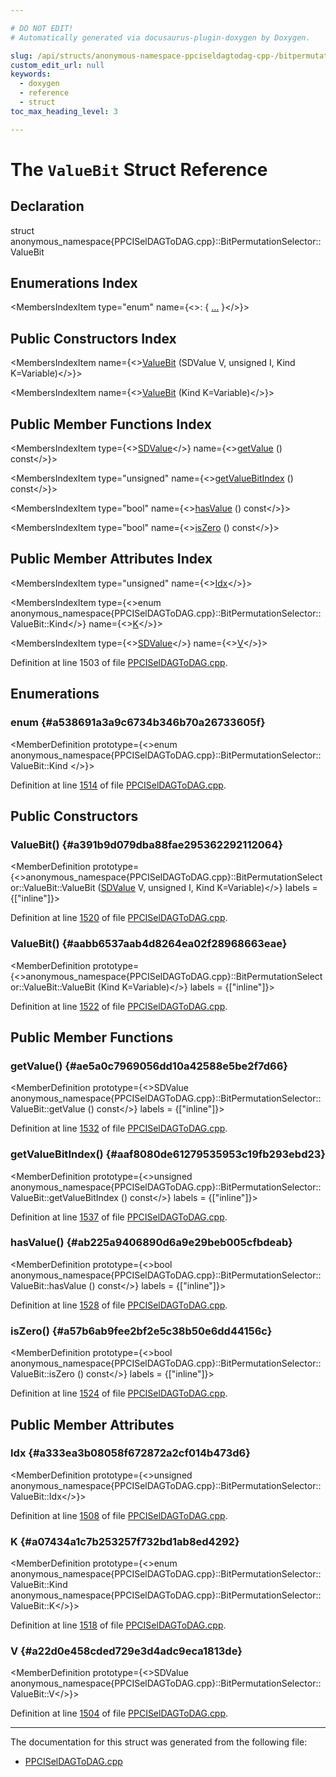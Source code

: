 ```yaml
---

# DO NOT EDIT!
# Automatically generated via docusaurus-plugin-doxygen by Doxygen.

slug: /api/structs/anonymous-namespace-ppciseldagtodag-cpp-/bitpermutationselector/valuebit
custom_edit_url: null
keywords:
  - doxygen
  - reference
  - struct
toc_max_heading_level: 3

---
```





# The `ValueBit` Struct Reference

<DoxygenPage pluginConfig={pluginConfig}>



## Declaration

<CodeBlock>struct anonymous_namespace{PPCISelDAGToDAG.cpp}::BitPermutationSelector::ValueBit</CodeBlock>

## Enumerations Index

<MembersIndex>

<MembersIndexItem
  type="enum"
  name={<>:  &#123; <a href="#a538691a3a9c6734b346b70a26733605f">...</a> &#125;</>}>
</MembersIndexItem>

</MembersIndex>

## Public Constructors Index

<MembersIndex>

<MembersIndexItem
  name={<><a href="#a391b9d079dba88fae295362292112064">ValueBit</a> (SDValue V, unsigned I, Kind K=Variable)</>}>
</MembersIndexItem>

<MembersIndexItem
  name={<><a href="#aabb6537aab4d8264ea02f28968663eae">ValueBit</a> (Kind K=Variable)</>}>
</MembersIndexItem>

</MembersIndex>

## Public Member Functions Index

<MembersIndex>

<MembersIndexItem
  type={<><a href="/docs/api/classes/llvm/sdvalue">SDValue</a></>}
  name={<><a href="#ae5a0c7969056dd10a42588e5be2f7d66">getValue</a> () const</>}>
</MembersIndexItem>

<MembersIndexItem
  type="unsigned"
  name={<><a href="#aaf8080de61279535953c19fb293ebd23">getValueBitIndex</a> () const</>}>
</MembersIndexItem>

<MembersIndexItem
  type="bool"
  name={<><a href="#ab225a9406890d6a9e29beb005cfbdeab">hasValue</a> () const</>}>
</MembersIndexItem>

<MembersIndexItem
  type="bool"
  name={<><a href="#a57b6ab9fee2bf2e5c38b50e6dd44156c">isZero</a> () const</>}>
</MembersIndexItem>

</MembersIndex>

## Public Member Attributes Index

<MembersIndex>

<MembersIndexItem
  type="unsigned"
  name={<><a href="#a333ea3b08058f672872a2cf014b473d6">Idx</a></>}>
</MembersIndexItem>

<MembersIndexItem
  type={<>enum anonymous&#95;namespace&#123;PPCISelDAGToDAG.cpp&#125;::BitPermutationSelector::ValueBit::Kind</>}
  name={<><a href="#a07434a1c7b253257f732bd1ab8ed4292">K</a></>}>
</MembersIndexItem>

<MembersIndexItem
  type={<><a href="/docs/api/classes/llvm/sdvalue">SDValue</a></>}
  name={<><a href="#a22d0e458cded729e3d4adc9eca1813de">V</a></>}>
</MembersIndexItem>

</MembersIndex>


Definition at line 1503 of file <a href="/docs/api/files/lib/lib/target/lib/target/powerpc/ppciseldagtodag-cpp">PPCISelDAGToDAG.cpp</a>.

<SectionDefinition>

## Enumerations

### enum  {#a538691a3a9c6734b346b70a26733605f}

<MemberDefinition
  prototype={<>enum anonymous_namespace&#123;PPCISelDAGToDAG.cpp&#125;::BitPermutationSelector::ValueBit::Kind </>}>

<EnumerationList title="Enumeration values">

<Link id="a538691a3a9c6734b346b70a26733605fa2c6f92f353551adc9eb486983d35debe" />
<EnumerationListItem name="ConstZero">

</EnumerationListItem>

<Link id="a538691a3a9c6734b346b70a26733605fa4e52f56a486124bd817150999bcf7fe9" />
<EnumerationListItem name="Variable">

</EnumerationListItem>

<Link id="a538691a3a9c6734b346b70a26733605fa445f788fe208149c9f4a26d908a98f83" />
<EnumerationListItem name="VariableKnownToBeZero">

</EnumerationListItem>

</EnumerationList>

Definition at line <a href="/docs/api/files/lib/lib/target/lib/target/powerpc/ppciseldagtodag-cpp/#l01514">1514</a> of file <a href="/docs/api/files/lib/lib/target/lib/target/powerpc/ppciseldagtodag-cpp">PPCISelDAGToDAG.cpp</a>.
</MemberDefinition>

</SectionDefinition>

<SectionDefinition>

## Public Constructors

### ValueBit() {#a391b9d079dba88fae295362292112064}

<MemberDefinition
  prototype={<>anonymous&#95;namespace&#123;PPCISelDAGToDAG.cpp&#125;::BitPermutationSelector::ValueBit::ValueBit (<a href="/docs/api/classes/llvm/sdvalue">SDValue</a> V, unsigned I, Kind K=Variable)</>}
  labels = {["inline"]}>

Definition at line <a href="/docs/api/files/lib/lib/target/lib/target/powerpc/ppciseldagtodag-cpp/#l01520">1520</a> of file <a href="/docs/api/files/lib/lib/target/lib/target/powerpc/ppciseldagtodag-cpp">PPCISelDAGToDAG.cpp</a>.
</MemberDefinition>

### ValueBit() {#aabb6537aab4d8264ea02f28968663eae}

<MemberDefinition
  prototype={<>anonymous&#95;namespace&#123;PPCISelDAGToDAG.cpp&#125;::BitPermutationSelector::ValueBit::ValueBit (Kind K=Variable)</>}
  labels = {["inline"]}>

Definition at line <a href="/docs/api/files/lib/lib/target/lib/target/powerpc/ppciseldagtodag-cpp/#l01522">1522</a> of file <a href="/docs/api/files/lib/lib/target/lib/target/powerpc/ppciseldagtodag-cpp">PPCISelDAGToDAG.cpp</a>.
</MemberDefinition>

</SectionDefinition>

<SectionDefinition>

## Public Member Functions

### getValue() {#ae5a0c7969056dd10a42588e5be2f7d66}

<MemberDefinition
  prototype={<>SDValue anonymous&#95;namespace&#123;PPCISelDAGToDAG.cpp&#125;::BitPermutationSelector::ValueBit::getValue () const</>}
  labels = {["inline"]}>

Definition at line <a href="/docs/api/files/lib/lib/target/lib/target/powerpc/ppciseldagtodag-cpp/#l01532">1532</a> of file <a href="/docs/api/files/lib/lib/target/lib/target/powerpc/ppciseldagtodag-cpp">PPCISelDAGToDAG.cpp</a>.
</MemberDefinition>

### getValueBitIndex() {#aaf8080de61279535953c19fb293ebd23}

<MemberDefinition
  prototype={<>unsigned anonymous&#95;namespace&#123;PPCISelDAGToDAG.cpp&#125;::BitPermutationSelector::ValueBit::getValueBitIndex () const</>}
  labels = {["inline"]}>

Definition at line <a href="/docs/api/files/lib/lib/target/lib/target/powerpc/ppciseldagtodag-cpp/#l01537">1537</a> of file <a href="/docs/api/files/lib/lib/target/lib/target/powerpc/ppciseldagtodag-cpp">PPCISelDAGToDAG.cpp</a>.
</MemberDefinition>

### hasValue() {#ab225a9406890d6a9e29beb005cfbdeab}

<MemberDefinition
  prototype={<>bool anonymous&#95;namespace&#123;PPCISelDAGToDAG.cpp&#125;::BitPermutationSelector::ValueBit::hasValue () const</>}
  labels = {["inline"]}>

Definition at line <a href="/docs/api/files/lib/lib/target/lib/target/powerpc/ppciseldagtodag-cpp/#l01528">1528</a> of file <a href="/docs/api/files/lib/lib/target/lib/target/powerpc/ppciseldagtodag-cpp">PPCISelDAGToDAG.cpp</a>.
</MemberDefinition>

### isZero() {#a57b6ab9fee2bf2e5c38b50e6dd44156c}

<MemberDefinition
  prototype={<>bool anonymous&#95;namespace&#123;PPCISelDAGToDAG.cpp&#125;::BitPermutationSelector::ValueBit::isZero () const</>}
  labels = {["inline"]}>

Definition at line <a href="/docs/api/files/lib/lib/target/lib/target/powerpc/ppciseldagtodag-cpp/#l01524">1524</a> of file <a href="/docs/api/files/lib/lib/target/lib/target/powerpc/ppciseldagtodag-cpp">PPCISelDAGToDAG.cpp</a>.
</MemberDefinition>

</SectionDefinition>

<SectionDefinition>

## Public Member Attributes

### Idx {#a333ea3b08058f672872a2cf014b473d6}

<MemberDefinition
  prototype={<>unsigned anonymous&#95;namespace&#123;PPCISelDAGToDAG.cpp&#125;::BitPermutationSelector::ValueBit::Idx</>}>

Definition at line <a href="/docs/api/files/lib/lib/target/lib/target/powerpc/ppciseldagtodag-cpp/#l01508">1508</a> of file <a href="/docs/api/files/lib/lib/target/lib/target/powerpc/ppciseldagtodag-cpp">PPCISelDAGToDAG.cpp</a>.
</MemberDefinition>

### K {#a07434a1c7b253257f732bd1ab8ed4292}

<MemberDefinition
  prototype={<>enum anonymous&#95;namespace&#123;PPCISelDAGToDAG.cpp&#125;::BitPermutationSelector::ValueBit::Kind anonymous&#95;namespace&#123;PPCISelDAGToDAG.cpp&#125;::BitPermutationSelector::ValueBit::K</>}>

Definition at line <a href="/docs/api/files/lib/lib/target/lib/target/powerpc/ppciseldagtodag-cpp/#l01518">1518</a> of file <a href="/docs/api/files/lib/lib/target/lib/target/powerpc/ppciseldagtodag-cpp">PPCISelDAGToDAG.cpp</a>.
</MemberDefinition>

### V {#a22d0e458cded729e3d4adc9eca1813de}

<MemberDefinition
  prototype={<>SDValue anonymous&#95;namespace&#123;PPCISelDAGToDAG.cpp&#125;::BitPermutationSelector::ValueBit::V</>}>

Definition at line <a href="/docs/api/files/lib/lib/target/lib/target/powerpc/ppciseldagtodag-cpp/#l01504">1504</a> of file <a href="/docs/api/files/lib/lib/target/lib/target/powerpc/ppciseldagtodag-cpp">PPCISelDAGToDAG.cpp</a>.
</MemberDefinition>

</SectionDefinition>

<hr/>

The documentation for this struct was generated from the following file:

<ul>
<li><a href="/docs/api/files/lib/lib/target/lib/target/powerpc/ppciseldagtodag-cpp">PPCISelDAGToDAG.cpp</a></li>
</ul>

</DoxygenPage>
